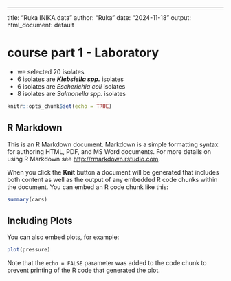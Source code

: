 ---
title: "Ruka INIKA data"
author: "Ruka"
date: "2024-11-18"
output:
  html_document: default

# course part 1 - Laboratory
- we selected 20 isolates
- 6 isolates are ***Klebsiella spp.*** isolates
- 6 isolates are *Escherichia coli* isolates
- 8 isolates are *Salmonella spp.* isolates

```r
knitr::opts_chunk$set(echo = TRUE)
```

## R Markdown

This is an R Markdown document. Markdown is a simple formatting syntax for authoring HTML, PDF, and MS Word documents. For more details on using R Markdown see <http://rmarkdown.rstudio.com>.

When you click the **Knit** button a document will be generated that includes both content as well as the output of any embedded R code chunks within the document. You can embed an R code chunk like this:

```r
summary(cars)
```

## Including Plots

You can also embed plots, for example:

```r
plot(pressure)
```

Note that the `echo = FALSE` parameter was added to the code chunk to prevent printing of the R code that generated the plot.
